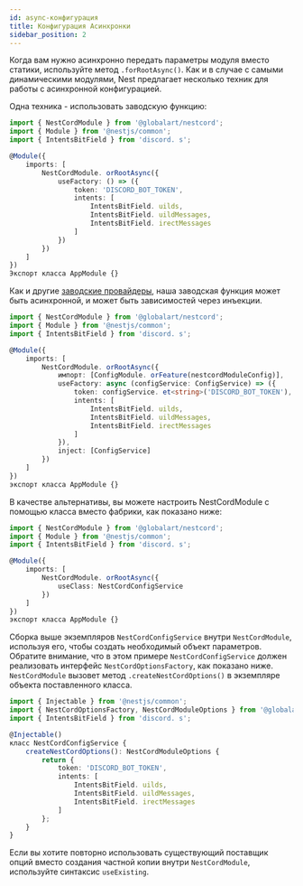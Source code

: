 ```yaml
---
id: async-конфигурация
title: Конфигурация Асинхронки
sidebar_position: 2
---
```


Когда вам нужно асинхронно передать параметры модуля вместо статики, используйте метод `.forRootAsync()`. Как и в случае с самыми динамическими модулями, Nest предлагает несколько техник для работы с асинхронной конфигурацией.

Одна техника - использовать заводскую функцию:

```typescript title="src/app.module.ts"
import { NestCordModule } from '@globalart/nestcord';
import { Module } from '@nestjs/common';
import { IntentsBitField } from 'discord. s';

@Module({
    imports: [
        NestCordModule. orRootAsync({
            useFactory: () => ({
                token: 'DISCORD_BOT_TOKEN',
                intents: [
                    IntentsBitField. uilds,
                    IntentsBitField. uildMessages,
                    IntentsBitField. irectMessages
                ]
            })
        })
    ]
})
Экспорт класса AppModule {}
```

Как и другие [заводские провайдеры](https://docs.nestjs.com/fundamentals/custom-providers#factory-providers-usefactory), наша заводская функция может быть асинхронной, и может быть зависимостей через инъекции.

```typescript title="src/app.module.ts"
import { NestCordModule } from '@globalart/nestcord';
import { Module } from '@nestjs/common';
import { IntentsBitField } from 'discord. s';

@Module({
    imports: [
        NestCordModule. orRootAsync({
            импорт: [ConfigModule. orFeature(nestcordModuleConfig)],
            useFactory: async (configService: ConfigService) => ({
                token: configService. et<string>('DISCORD_BOT_TOKEN'),
                intents: [
                    IntentsBitField. uilds,
                    IntentsBitField. uildMessages,
                    IntentsBitField. irectMessages
                ]
            }),
            inject: [ConfigService]
        })
    ]
})
экспорт класса AppModule {}
```

В качестве альтернативы, вы можете настроить NestCordModule с помощью класса вместо фабрики, как показано ниже:

```typescript title="src/app.module.ts"
import { NestCordModule } from '@globalart/nestcord';
import { Module } from '@nestjs/common';
import { IntentsBitField } from 'discord. s';

@Module({
    imports: [
        NestCordModule. orRootAsync({
            useClass: NestCordConfigService
        })
    ]
})
экспорт класса AppModule {}
```

Сборка выше экземпляров `NestCordConfigService` внутри `NestCordModule`, используя его, чтобы создать необходимый объект параметров. Обратите внимание, что в этом примере `NestCordConfigService` должен реализовать интерфейс `NestCordOptionsFactory`, как показано ниже. `NestCordModule` вызовет метод `.createNestCordOptions()` в экземпляре объекта поставленного класса.

```typescript title="src/discord-config.service.ts"
import { Injectable } from '@nestjs/common';
import { NestCordOptionsFactory, NestCordModuleOptions } from '@globalart/nestcord';
import { IntentsBitField } from 'discord. s';

@Injectable()
класс NestCordConfigService {
    createNestCordOptions(): NestCordModuleOptions {
        return {
            token: 'DISCORD_BOT_TOKEN',
            intents: [
                IntentsBitField. uilds,
                IntentsBitField. uildMessages,
                IntentsBitField. irectMessages
            ]
        };
    }
}
```

Если вы хотите повторно использовать существующий поставщик опций вместо создания частной копии внутри `NestCordModule`, используйте синтаксис `useExisting`.
